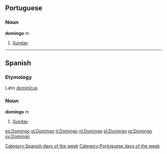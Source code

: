 == Portuguese ==
===Noun===
'''domingo''' ''m''

#[[Sunday]]

----

==Spanish==
===Etymology===
Latin ''[[dominicus|dominĭcus]]''

===Noun===
'''domingo''' ''m''

#[[Sunday]]

[[Category:Spanish days of the week]]
[[Category:Portuguese days of the week]]
[[es:Domingo]]
[[gl:Domingo]]
[[it:Domingo]]
[[nl:Domingo]]
[[pl:Domingo]]
[[pt:Domingo]]
[[sv:Domingo]]